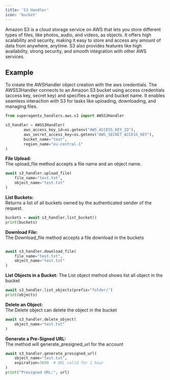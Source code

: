 ```yaml
---
title: 'S3 Handler'
icon: 'bucket'
---
```


Amazon S3 is a cloud storage service on AWS that lets you store different types of files, like photos, audio, and
videos, as objects. It offers high scalability and security, making it easy to store and access any amount of data
from anywhere, anytime. S3 also provides features like high availability, strong security, and smooth integration with
other AWS services.

## Example
To create the AWSHandler object creation with the aws credentials.
The AWSS3Handler connects to an Amazon S3 bucket using access credentials
(access key, secret key) and specifies a region and bucket name. It enables
seamless interaction with S3 for tasks like uploading, downloading, and
managing files.

```python s3_handler_test.py
from superagentx_handlers.aws.s3 import AWSS3Handler

s3_handler = AWSS3Handler(
        aws_access_key_id=os.getenv("AWS_ACCESS_KEY_ID"),
        aws_secret_access_key=os.getenv("AWS_SECRET_ACCESS_KEY"),
        bucket_name="test",
        region_name="eu-central-1"
)
```
**File Upload:** <br />
The upload_file method accepts a file name and an object name.
```python
await s3_handler.upload_file(
    file_name="test.txt",
    object_name="test.txt"
)
```
**List Buckets:** <br />
Returns a list of all buckets owned by the authenticated sender of the request.
```python
buckets = await s3_handler.list_bucket()
print(buckets)
```

**Download File:** <br />
The Download_file method accepts a file download in the buckets
```python

await s3_handler.download_file(
    file_name="test.txt",
    object_name="test.txt"
)
```
**List Objects in a Bucket:** <dr />
The List object method shows list all object in the bucket
```python
await s3_handler.list_objects(prefix="folder/")
print(objects)
```

**Delete an Object:** <br />
The Delete object can delete the object in the bucket
```python
await s3_handler.delete_object(
    object_name="test.txt"
)
```
**Generate a Pre-Signed URL:** <br />
The method will generate_presigned_url for the account
```python
await s3_handler.generate_presigned_url(
    object_name="test.txt",
    expiration=3600  # URL valid for 1 hour
)
print("Presigned URL:", url)
```
